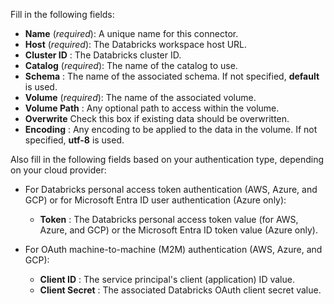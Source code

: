 Fill in the following fields:

- **Name** (_required_): A unique name for this connector.
- **Host** (_required_): The Databricks workspace host URL.
- **Cluster ID** : The Databricks cluster ID.
- **Catalog** (_required_): The name of the catalog to use.
- **Schema** : The name of the associated schema. If not specified, **default** is used.
- **Volume** (_required_): The name of the associated volume.
- **Volume Path** : Any optional path to access within the volume.
- **Overwrite** Check this box if existing data should be overwritten.
- **Encoding** : Any encoding to be applied to the data in the volume. If not specified, **utf-8** is used. 

Also fill in the following fields based on your authentication type, depending on your cloud provider:

- For Databricks personal access token authentication (AWS, Azure, and GCP) or for 
  Microsoft Entra ID user authentication (Azure only):

  - **Token** : The Databricks personal access token value (for AWS, Azure, and GCP) or the 
    Microsoft Entra ID token value (Azure only).

- For OAuth machine-to-machine (M2M) authentication (AWS, Azure, and GCP):

  - **Client ID** : The service principal's client (application) ID value.
  - **Client Secret** : The associated Databricks OAuth client secret value.
